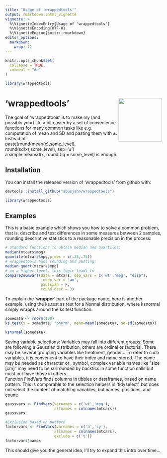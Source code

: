 ```yaml
---
title: "Usage of 'wrappedtools'"
output: rmarkdown::html_vignette
vignette: >
  %\VignetteIndexEntry{Usage of 'wrappedtools'}
  %\VignetteEncoding{UTF-8}
  %\VignetteEngine{knitr::rmarkdown}
editor_options: 
  markdown: 
    wrap: 72
---
```


```r
knitr::opts_chunk$set(
  collapse = TRUE,
  comment = "#>"
)
```

```r
library(wrappedtools)
```

# 'wrappedtools' <a><img src='wrappedtools_hex.png' align="right" height="139" /></a>

<!-- badges: start -->

<!-- badges: end -->

The goal of 'wrappedtools' is to make my (and possibly your) life a bit
easier by a set of convenience functions for many common tasks like e.g.
computation of mean and SD and pasting them with ±. Instead of\
paste(round(mean(x),some_level), round(sd(x),some_level), sep='±')\
a simple meansd(x, roundDig = some_level) is enough.

## Installation

You can install the released version of 'wrappedtools' from github with:

``` .r
devtools::install_github("abusjahn/wrappedtools")
```

```r
library(wrappedtools)
```

## Examples

This is a basic example which shows you how to solve a common problem,
that is, describe and test differences in some measures between 2
samples, rounding descriptive statistics to a reasonable precision in
the process:

```r
# Standard functions to obtain median and quartiles:
median(mtcars$mpg)
quantile(mtcars$mpg,probs = c(.25,.75))
# wrappedtools adds rounding and pasting:
median_quart(mtcars$mpg)
# on a higher level, this logic leads to
compare2numvars(data = mtcars, dep_vars = c('wt','mpg', "disp"), 
                indep_var = 'am',
                gaussian = F,
                round_desc = 3)
```

To explain the '**wrapper**' part of the package name, here is another
example, using the ks.test as test for a Normal distribution, where
ksnormal simply wrapps around the ks.test function:

```r
somedata <- rnorm(100)
ks.test(x = somedata, 'pnorm', mean=mean(somedata), sd=sd(somedata))

ksnormal(somedata)
```

Saving variable selections: Variables may fall into different groups:
Some are following a Gaussian distribution, others are ordinal or
factorial. There may be several grouping variables like treatment,
gender... To refer to such variables, it is convenient to have their
index and name stored. The name may be needed as character or , symbol,
complex variable names like "size [cm]" may need to be surrounded by
backtics in some function calls but must not have those in others.\
Function FindVars finds columns in tibbles or dataframes, based on name
pattern. This is comparable to the selection helpers in 'tidyselect',
but does not select the content of matching variables, but names,
positions, and count:

```r
gaussvars <- FindVars(varnames = c('wt','mpg'),
                      allnames = colnames(mtcars))
gaussvars

#Exclusion based on pattern
factorvars <- FindVars(varnames = c('a','cy'),
                      allnames = colnames(mtcars),
                      exclude = c('t'))
factorvars$names
```

This should give you the general idea, I'll try to expand this intro
over time...
